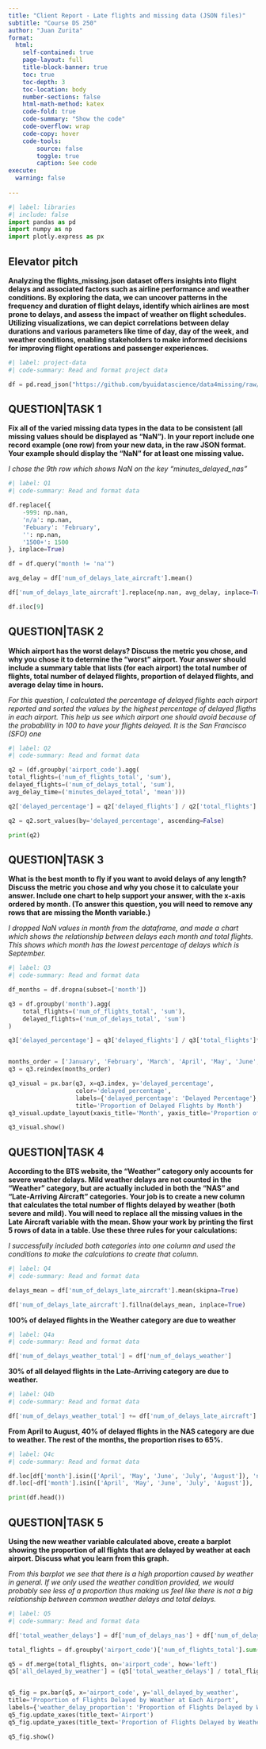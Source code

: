 ```yaml
---
title: "Client Report - Late flights and missing data (JSON files)"
subtitle: "Course DS 250"
author: "Juan Zurita"
format:
  html:
    self-contained: true
    page-layout: full
    title-block-banner: true
    toc: true
    toc-depth: 3
    toc-location: body
    number-sections: false
    html-math-method: katex
    code-fold: true
    code-summary: "Show the code"
    code-overflow: wrap
    code-copy: hover
    code-tools:
        source: false
        toggle: true
        caption: See code
execute: 
  warning: false
    
---
```


```python
#| label: libraries
#| include: false
import pandas as pd
import numpy as np
import plotly.express as px
```


## Elevator pitch

__Analyzing the flights_missing.json dataset offers insights into flight delays and associated factors such as airline performance and weather conditions. By exploring the data, we can uncover patterns in the frequency and duration of flight delays, identify which airlines are most prone to delays, and assess the impact of weather on flight schedules. Utilizing visualizations, we can depict correlations between delay durations and various parameters like time of day, day of the week, and weather conditions, enabling stakeholders to make informed decisions for improving flight operations and passenger experiences.__

```python
#| label: project-data
#| code-summary: Read and format project data

df = pd.read_json("https://github.com/byuidatascience/data4missing/raw/master/data-raw/flights_missing/flights_missing.json")
```


## QUESTION|TASK 1

__Fix all of the varied missing data types in the data to be consistent (all missing values should be displayed as “NaN”). In your report include one record example (one row) from your new data, in the raw JSON format. Your example should display the “NaN” for at least one missing value.__

_I chose the 9th row which shows NaN on the key "minutes_delayed_nas"_

```python
#| label: Q1
#| code-summary: Read and format data

df.replace({
    -999: np.nan,
    'n/a': np.nan,
    'Febuary': 'February',
    '': np.nan,
    '1500+': 1500
}, inplace=True)

df = df.query("month != 'na'")

avg_delay = df['num_of_delays_late_aircraft'].mean()

df['num_of_delays_late_aircraft'].replace(np.nan, avg_delay, inplace=True)

df.iloc[9]

```


## QUESTION|TASK 2

__Which airport has the worst delays? Discuss the metric you chose, and why you chose it to determine the “worst” airport. Your answer should include a summary table that lists (for each airport) the total number of flights, total number of delayed flights, proportion of delayed flights, and average delay time in hours.__

_For this question, I calculated the percentage of delayed flights each airport reported and sorted the values by the highest percentage of delayed fligths in each airport. This help us see which airport one should avoid because of the probability in 100 to have your flights delayed. It is the San Francisco (SFO) one_

```python
#| label: Q2
#| code-summary: Read and format data

q2 = (df.groupby('airport_code').agg(
total_flights=('num_of_flights_total', 'sum'),
delayed_flights=('num_of_delays_total', 'sum'),
avg_delay_time=('minutes_delayed_total', 'mean')))

q2['delayed_percentage'] = q2['delayed_flights'] / q2['total_flights'] *100

q2 = q2.sort_values(by='delayed_percentage', ascending=False)

print(q2)

```


## QUESTION|TASK 3

__What is the best month to fly if you want to avoid delays of any length? Discuss the metric you chose and why you chose it to calculate your answer. Include one chart to help support your answer, with the x-axis ordered by month. (To answer this question, you will need to remove any rows that are missing the Month variable.)__

_I dropped NaN values in month from the dataframe, and made a chart which shows the relationship between delays each month and total flights. This shows which month has the lowest percentage of delays which is September._

```python
#| label: Q3
#| code-summary: Read and format data

df_months = df.dropna(subset=['month'])

q3 = df.groupby('month').agg(
    total_flights=('num_of_flights_total', 'sum'),
    delayed_flights=('num_of_delays_total', 'sum')
)

q3['delayed_percentage'] = q3['delayed_flights'] / q3['total_flights']*100


months_order = ['January', 'February', 'March', 'April', 'May', 'June', 'July', 'August', 'September', 'October', 'November', 'December']
q3 = q3.reindex(months_order)

q3_visual = px.bar(q3, x=q3.index, y='delayed_percentage', 
                   color='delayed_percentage',
                   labels={'delayed_percentage': 'Delayed Percentage'},
                   title='Proportion of Delayed Flights by Month')
q3_visual.update_layout(xaxis_title='Month', yaxis_title='Proportion of Delayed Flights')

q3_visual.show()

```


## QUESTION|TASK 4

__According to the BTS website, the “Weather” category only accounts for severe weather delays. Mild weather delays are not counted in the “Weather” category, but are actually included in both the “NAS” and “Late-Arriving Aircraft” categories. Your job is to create a new column that calculates the total number of flights delayed by weather (both severe and mild). You will need to replace all the missing values in the Late Aircraft variable with the mean. Show your work by printing the first 5 rows of data in a table. Use these three rules for your calculations:__

_I successfully included both categories into one column and used the conditions to make the calculations to create that column._

```python
#| label: Q4
#| code-summary: Read and format data

delays_mean = df['num_of_delays_late_aircraft'].mean(skipna=True)

df['num_of_delays_late_aircraft'].fillna(delays_mean, inplace=True)

```

__100% of delayed flights in the Weather category are due to weather__
```python
#| label: Q4a
#| code-summary: Read and format data

df['num_of_delays_weather_total'] = df['num_of_delays_weather']

```

__30% of all delayed flights in the Late-Arriving category are due to weather.__
```python
#| label: Q4b
#| code-summary: Read and format data

df['num_of_delays_weather_total'] += df['num_of_delays_late_aircraft'] * 0.3

```

__From April to August, 40% of delayed flights in the NAS category are due to weather. The rest of the months, the proportion rises to 65%.__
```python
#| label: Q4c
#| code-summary: Read and format data

df.loc[df['month'].isin(['April', 'May', 'June', 'July', 'August']), 'num_of_delays_weather_total'] += df['num_of_delays_nas'] * 0.4
df.loc[~df['month'].isin(['April', 'May', 'June', 'July', 'August']), 'num_of_delays_weather_total'] += df['num_of_delays_nas'] * 0.65

print(df.head())

```


## QUESTION|TASK 5

__Using the new weather variable calculated above, create a barplot showing the proportion of all flights that are delayed by weather at each airport. Discuss what you learn from this graph.__

_From this barplot we see that there is a high proportion caused by weather in general. If we only used the weather condition provided, we would probably see less of a proportion thus making us feel like there is not a big relationship between common weather delays and total delays._

```python
#| label: Q5
#| code-summary: Read and format data

df['total_weather_delays'] = df['num_of_delays_nas'] + df['num_of_delays_weather']

total_flights = df.groupby('airport_code')['num_of_flights_total'].sum().reset_index()

q5 = df.merge(total_flights, on='airport_code', how='left')
q5['all_delayed_by_weather'] = (q5['total_weather_delays'] / total_flights['num_of_flights_total'])*100


q5_fig = px.bar(q5, x='airport_code', y='all_delayed_by_weather',
title='Proportion of Flights Delayed by Weather at Each Airport',
labels={'weather_delay_proportion': 'Proportion of Flights Delayed by Weather', 'airport': 'Airport'})
q5_fig.update_xaxes(title_text='Airport')
q5_fig.update_yaxes(title_text='Proportion of Flights Delayed by Weather')

q5_fig.show()

```
